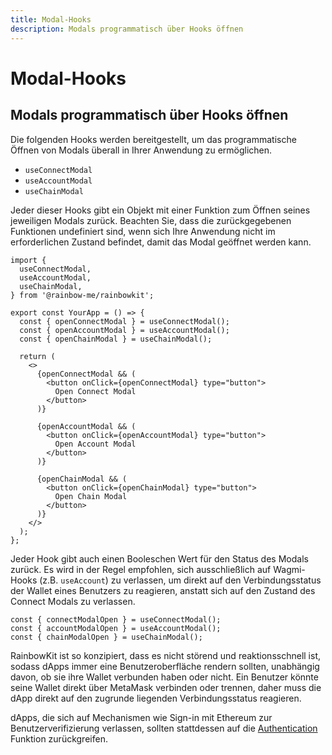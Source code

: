 ```yaml
---
title: Modal-Hooks
description: Modals programmatisch über Hooks öffnen
---
```


# Modal-Hooks

## Modals programmatisch über Hooks öffnen

Die folgenden Hooks werden bereitgestellt, um das programmatische Öffnen von Modals überall in Ihrer Anwendung zu ermöglichen.

- `useConnectModal`
- `useAccountModal`
- `useChainModal`

Jeder dieser Hooks gibt ein Objekt mit einer Funktion zum Öffnen seines jeweiligen Modals zurück. Beachten Sie, dass die zurückgegebenen Funktionen undefiniert sind, wenn sich Ihre Anwendung nicht im erforderlichen Zustand befindet, damit das Modal geöffnet werden kann.

```tsx
import {
  useConnectModal,
  useAccountModal,
  useChainModal,
} from '@rainbow-me/rainbowkit';

export const YourApp = () => {
  const { openConnectModal } = useConnectModal();
  const { openAccountModal } = useAccountModal();
  const { openChainModal } = useChainModal();

  return (
    <>
      {openConnectModal && (
        <button onClick={openConnectModal} type="button">
          Open Connect Modal
        </button>
      )}

      {openAccountModal && (
        <button onClick={openAccountModal} type="button">
          Open Account Modal
        </button>
      )}

      {openChainModal && (
        <button onClick={openChainModal} type="button">
          Open Chain Modal
        </button>
      )}
    </>
  );
};
```

Jeder Hook gibt auch einen Booleschen Wert für den Status des Modals zurück. Es wird in der Regel empfohlen, sich ausschließlich auf Wagmi-Hooks (z.B. `useAccount`) zu verlassen, um direkt auf den Verbindungsstatus der Wallet eines Benutzers zu reagieren, anstatt sich auf den Zustand des Connect Modals zu verlassen.

```tsx
const { connectModalOpen } = useConnectModal();
const { accountModalOpen } = useAccountModal();
const { chainModalOpen } = useChainModal();
```

RainbowKit ist so konzipiert, dass es nicht störend und reaktionsschnell ist, sodass dApps immer eine Benutzeroberfläche rendern sollten, unabhängig davon, ob sie ihre Wallet verbunden haben oder nicht. Ein Benutzer könnte seine Wallet direkt über MetaMask verbinden oder trennen, daher muss die dApp direkt auf den zugrunde liegenden Verbindungsstatus reagieren.

dApps, die sich auf Mechanismen wie Sign-in mit Ethereum zur Benutzerverifizierung verlassen, sollten stattdessen auf die [Authentication](/docs/authentication) Funktion zurückgreifen.
